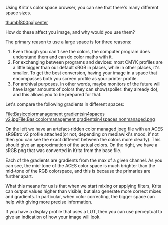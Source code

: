 Using Krita's color space browser, you can see that there's many different space sizes.

[[ File:Basiccolormanagement compare4spaces.png |thumb|800px|center]]

How do these affect you image, and why would you use them?

The primary reason to use a large space is for three reasons:
# Even though you can't see the colors, the computer program does understand them and can do color maths with it.
# For exchanging between programs and devices: most CMYK profiles are a little bigger than our default sRGB in places, while in other places, it's smaller. To get the best conversion, having your image in a space that encompasses both you screen profile as your printer profile.
# For archival purposes. In other words, maybe monitors of the future will have larger amounts of colors they can show(spoiler: they already do), and this allows you to be prepared for that.

Let's compare the following gradients in different spaces:

[[ File:Basiccolormanagement gradientsin4spaces v2.jpg ]][[ File:Basiccolormanagement gradientsin4spaces nonmanaged.png ]]

On the left we have an artefact-ridden color managed jpeg file with an ACES sRGBtrc v2 profile attached(or not, depending on mediawiki's mood, if not then you can see the exact different between the colors more clearly). This should give an approximation of the actual colors. On the right, we have a sRGB png that was converted in Krita from the base file.

Each of the gradients are gradients from the max of a given channel. As you can see, the mid-tone of the ACES color space is much brighter than the mid-tone of the RGB colorspace, and this is because the primaries are further apart.

What this means for us is that when we start mixing or applying filters, Krita can output values higher than visible, but also generate more correct mixes and gradients. In particular, when color correcting, the bigger space can help with giving more precise information.

If you have a display profile that uses a LUT, then you can use perceptual to give an indication of how your image will look.

Bigger spaces do have the downside they require more precision if you do not want to see banding, so make sure to have at the least 16bit per channel when choosing a bigger space.

[[Category:Color]]
